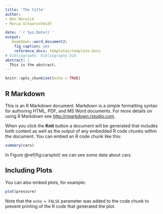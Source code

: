 ```yaml
---
title: 'The title'
author:
- Ben Marwick
- Maria Schaarschmidt

date: '`r Sys.Date()`'
output:
   bookdown::word_document2:
    fig_caption: yes
    reference_docx: templates/template.docx
# bibliography: bibliography.bib
abstract: |
  This is the abstract.
---
```

```r
knitr::opts_chunk$set(echo = TRUE)
```

## R Markdown

This is an R Markdown document. Markdown is a simple formatting syntax for authoring HTML, PDF, and MS Word documents. For more details on using R Markdown see <http://rmarkdown.rstudio.com>.

When you click the **Knit** button a document will be generated that includes both content as well as the output of any embedded R code chunks within the document. You can embed an R code chunk like this:

```r
summary(cars)
```

In Figure \@ref(fig:carsplot) we can see some data about cars.

## Including Plots

You can also embed plots, for example:

```r
plot(pressure)
```

Note that the `echo = FALSE` parameter was added to the code chunk to prevent printing of the R code that generated the plot.
